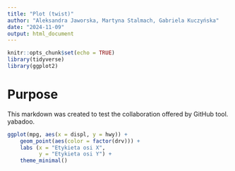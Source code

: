 ```yaml
---
title: "Plot (twist)"
author: "Aleksandra Jaworska, Martyna Stalmach, Gabriela Kuczyńska"
date: "2024-11-09"
output: html_document
---
```


```r
knitr::opts_chunk$set(echo = TRUE)
library(tidyverse)
library(ggplot2)
```

# Purpose

This markdown was created to test the collaboration offered by GitHub tool. yabadoo.

```r
ggplot(mpg, aes(x = displ, y = hwy)) +
    geom_point(aes(color = factor(drv))) + 
    labs (x = "Etykieta osi X",
          y = "Etykieta osi Y") +
    theme_minimal()
```

